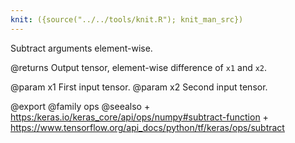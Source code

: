 ```yaml
---
knit: ({source("../../tools/knit.R"); knit_man_src})
---
```

Subtract arguments element-wise.

@returns
    Output tensor, element-wise difference of `x1` and `x2`.

@param x1 First input tensor.
@param x2 Second input tensor.

@export
@family ops
@seealso
+ <https:/keras.io/keras_core/api/ops/numpy#subtract-function>
+ <https://www.tensorflow.org/api_docs/python/tf/keras/ops/subtract>
